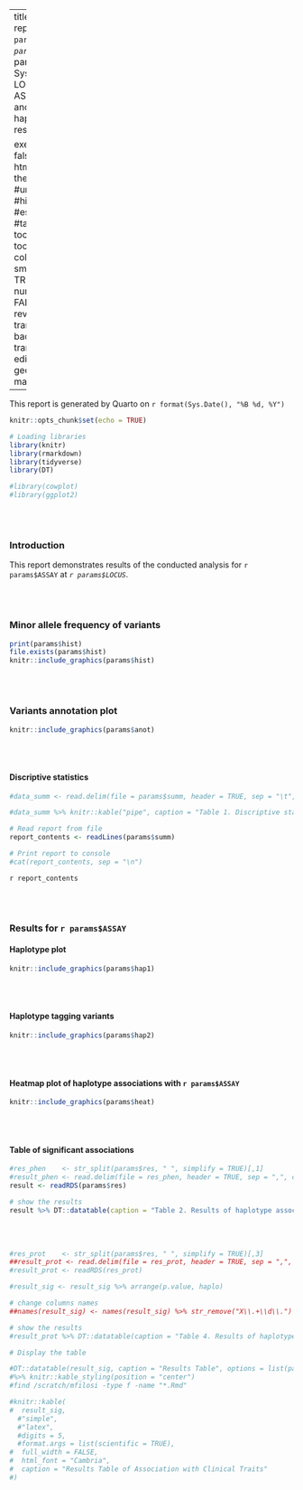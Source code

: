 
---
title: "Haplomics report for `r params$ASSAY` at *`r params$LOCUS`*."
params:
  date: !r Sys.Date()
  LOCUS: ""
  ASSAY: ""
  hist: ""
  anot: ""
  hap1: ""
  hap2: ""
  heat: ""
  res:  ""
  summ: ""

execute:
  cache: false
output: 
  html_notebook:
    theme: journal #united #flatly
    #highlight: #espresso #tango 
    toc: TRUE
    toc_depth: 5
    toc_float: 
      collapsed: TRUE
      smooth_scroll: TRUE
      number_sections: FALSE
format: 
  revealjs:
    transition: slide,
    background-transition: fade
editor: visual
geometry: margin=0.95in
---

This report is generated by Quarto on `r format(Sys.Date(), "%B %d, %Y")`


```r
knitr::opts_chunk$set(echo = TRUE)
```

```r

# Loading libraries
library(knitr)
library(rmarkdown)
library(tidyverse)
library(DT)

#library(cowplot)
#library(ggplot2)
```

|
|
|

### Introduction
This report demonstrates results of the conducted analysis for `r params$ASSAY` at *`r params$LOCUS`*.

|
|
|

### Minor allele frequency of variants

```r

print(params$hist)
file.exists(params$hist)
knitr::include_graphics(params$hist)
```

|
|
|


### Variants annotation plot

```r

knitr::include_graphics(params$anot)
```

|
|
|

#### Discriptive statistics 


```r

#data_summ <- read.delim(file = params$summ, header = TRUE, sep = "\t", comment.char = "")

#data_summ %>% knitr::kable("pipe", caption = "Table 1. Discriptive statistics of merged datasets")

# Read report from file
report_contents <- readLines(params$summ)

# Print report to console
#cat(report_contents, sep = "\n")

```
`r report_contents`

|
|
|

### Results for `r params$ASSAY` 

#### Haplotype plot

```r

knitr::include_graphics(params$hap1)
```

|
|
|

#### Haplotype tagging variants

```r

knitr::include_graphics(params$hap2)
```

|
|
|

#### Heatmap plot of haplotype associations with `r params$ASSAY`

```r

knitr::include_graphics(params$heat)
```

|
|
|

#### Table of significant associations

```r

#res_phen    <- str_split(params$res, " ", simplify = TRUE)[,1]
#result_phen <- read.delim(file = res_phen, header = TRUE, sep = ",", comment.char = "")
result <- readRDS(params$res)

# show the results
result %>% DT::datatable(caption = "Table 2. Results of haplotype association") # with `r params$ASSAY`
```

|
|
|


```r

#res_prot    <- str_split(params$res, " ", simplify = TRUE)[,3]
##result_prot <- read.delim(file = res_prot, header = TRUE, sep = ",", comment.char = "")
#result_prot <- readRDS(res_prot)

#result_sig <- result_sig %>% arrange(p.value, haplo)

# change columns names
##names(result_sig) <- names(result_sig) %>% str_remove("X\\.+\\d\\.")

# show the results
#result_prot %>% DT::datatable(caption = "Table 4. Results of haplotypes association with plasma proteins")

```



```r
# Display the table

#DT::datatable(result_sig, caption = "Results Table", options = list(pageLength = 10))
#%>% knitr::kable_styling(position = "center") 
#find /scratch/mfilosi -type f -name "*.Rmd"

#knitr::kable(
#  result_sig,
  #"simple",
  #"latex",
  #digits = 5,
  #format.args = list(scientific = TRUE), 
#  full_width = FALSE,
#  html_font = "Cambria", 
#  caption = "Results Table of Association with Clinical Traits"
#)

```